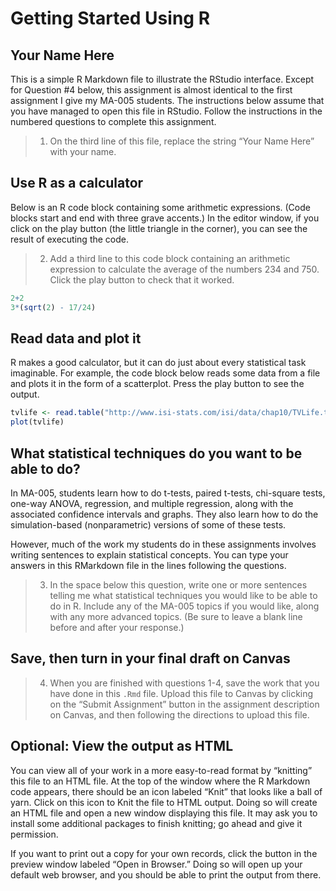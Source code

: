 # Getting Started Using R

## Your Name Here

This is a simple R Markdown file to illustrate the RStudio interface. Except for Question #4 below, this assignment is almost identical to the first assignment I give my MA-005 students. The instructions below assume that you have managed to open this file in RStudio. Follow the instructions in the numbered questions to complete this assignment.

> 1. On the third line of this file, replace the string "Your Name Here" with your name.

## Use R as a calculator

Below is an R code block containing some arithmetic expressions. (Code blocks start and end with three grave accents.) In the editor window, if you click on the play button (the little triangle in the corner), you can see the result of executing the code. 

> 2. Add a third line to this code block containing an arithmetic expression to calculate the average of the numbers 234 and 750. Click the play button to check that it worked.

```r
2+2
3*(sqrt(2) - 17/24)
```

## Read data and plot it

R makes a good calculator, but it can do just about every statistical task imaginable. For example, the code block below reads some data from a file and plots it in the form of a scatterplot. Press the play button to see the output.

```r
tvlife <- read.table("http://www.isi-stats.com/isi/data/chap10/TVLife.txt", header = TRUE)
plot(tvlife)
```

## What statistical techniques do you want to be able to do?

In MA-005, students learn how to do t-tests, paired t-tests, chi-square tests, one-way ANOVA, regression, and multiple regression, along with the associated confidence intervals and graphs. They also learn how to do the simulation-based (nonparametric) versions of some of these tests.

However, much of the work my students do in these assignments involves writing sentences to explain statistical concepts. You can type your answers in this RMarkdown file in the lines following the questions.

> 3. In the space below this question, write one or more sentences telling me what statistical techniques you would like to be able to do in R. Include any of the MA-005 topics if you would like, along with any more advanced topics. (Be sure to leave a blank line before and after your response.)



## Save, then turn in your final draft on Canvas

> 4. When you are finished with questions 1-4, save the work that you have done in this `.Rmd` file. Upload this file to Canvas by clicking on the "Submit Assignment" button in the assignment description on Canvas, and then following the directions to upload this file.

## Optional: View the output as HTML

You can view all of your work in a more easy-to-read format by "knitting" this file to an HTML file. At the top of the window where the R Markdown code appears, there should be an icon labeled "Knit" that looks like a ball of yarn. Click on this icon to Knit the file to HTML output. Doing so will create an HTML file and open a new window displaying this file. It may ask you to install some additional packages to finish knitting; go ahead and give it permission.

If you want to print out a copy for your own records, click the button in the preview window labeled "Open in Browser." Doing so will open up your default web browser, and you should be able to print the output from there.


